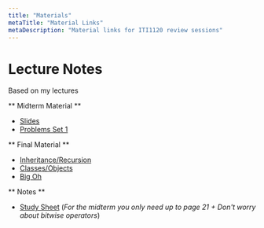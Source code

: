 ```yaml
---
title: "Materials"
metaTitle: "Material Links"
metaDescription: "Material links for ITI1120 review sessions"
---
```


# Lecture Notes

Based on my lectures

** Midterm Material **
* [Slides](https://docs.google.com/presentation/d/1YgzmnES5Rpzx-TSBcvlYDApnTGA45ZGilbMi1lo7e6I/edit?usp=sharing)
* [Problems Set 1](https://bit.ly/2PlBY3J)

** Final Material **
* [Inheritance/Recursion](https://docs.google.com/presentation/d/1MZXq7BYXKkShMwLk77XCUbbYCs4J5pM6F-yTu2zU5o4/edit?usp=sharing)
* [Classes/Objects](https://docs.google.com/presentation/d/1bnznsftL_moqvRG5UH5Xi_Hj-9Tf4k-YAaYLAcVwy2s/edit?usp=sharing)
* [Big Oh](https://docs.google.com/presentation/d/1vgU48K_nuqcLfUlXIGyVeU_aW0LIiy27fn8op805OCM/edit?usp=sharing)

** Notes **

* [Study Sheet](https://drive.google.com/file/d/1BW5js_HfprSVgV6eX5hk6cXKuv1MjPnT/view) (_For the midterm you only need up to page 21 + Don't worry about bitwise operators_)

